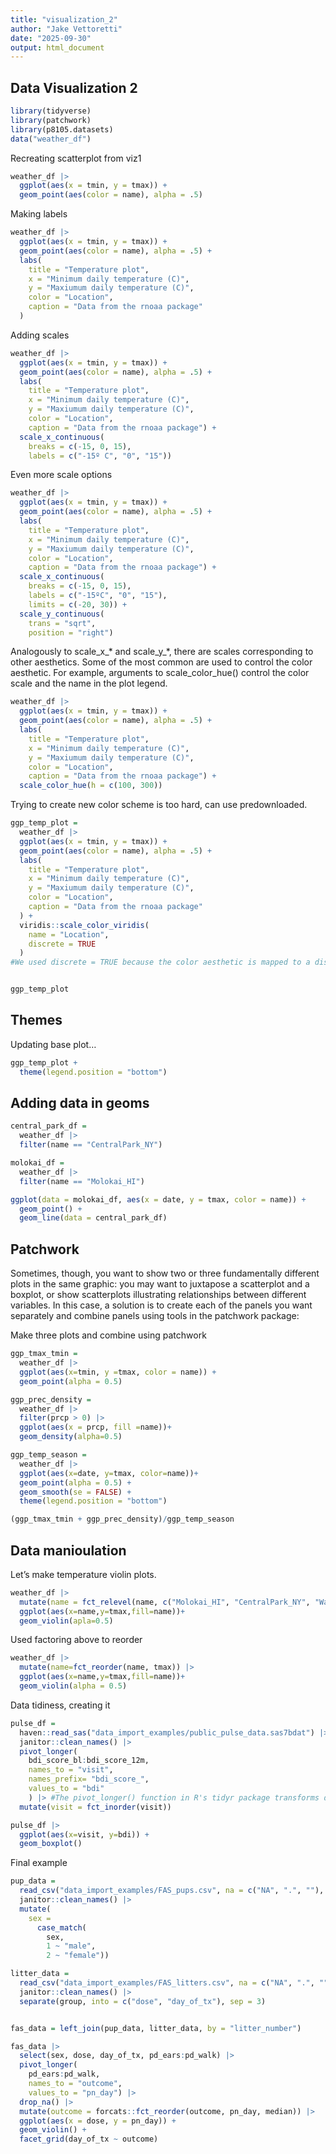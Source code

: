 ```yaml
---
title: "visualization_2"
author: "Jake Vettoretti"
date: "2025-09-30"
output: html_document
---
```


## Data Visualization 2 
```r
library(tidyverse)
library(patchwork)
library(p8105.datasets)
data("weather_df")
```

Recreating scatterplot from viz1
```r
weather_df |> 
  ggplot(aes(x = tmin, y = tmax)) + 
  geom_point(aes(color = name), alpha = .5)
```

Making labels 
```r
weather_df |> 
  ggplot(aes(x = tmin, y = tmax)) + 
  geom_point(aes(color = name), alpha = .5) + 
  labs(
    title = "Temperature plot",
    x = "Minimum daily temperature (C)",
    y = "Maxiumum daily temperature (C)",
    color = "Location",
    caption = "Data from the rnoaa package"
  )
```

Adding scales
```r
weather_df |> 
  ggplot(aes(x = tmin, y = tmax)) + 
  geom_point(aes(color = name), alpha = .5) + 
  labs(
    title = "Temperature plot",
    x = "Minimum daily temperature (C)",
    y = "Maxiumum daily temperature (C)",
    color = "Location",
    caption = "Data from the rnoaa package") + 
  scale_x_continuous(
    breaks = c(-15, 0, 15), 
    labels = c("-15º C", "0", "15"))
```

Even more scale options
```r
weather_df |> 
  ggplot(aes(x = tmin, y = tmax)) + 
  geom_point(aes(color = name), alpha = .5) + 
  labs(
    title = "Temperature plot",
    x = "Minimum daily temperature (C)",
    y = "Maxiumum daily temperature (C)",
    color = "Location",
    caption = "Data from the rnoaa package") + 
  scale_x_continuous(
    breaks = c(-15, 0, 15), 
    labels = c("-15ºC", "0", "15"),
    limits = c(-20, 30)) + 
  scale_y_continuous(
    trans = "sqrt", 
    position = "right")
```
Analogously to scale_x_* and scale_y_*, there are scales corresponding to other aesthetics. Some of the most common are used to control the color aesthetic. For example, arguments to scale_color_hue() control the color scale and the name in the plot legend.

```r
weather_df |> 
  ggplot(aes(x = tmin, y = tmax)) + 
  geom_point(aes(color = name), alpha = .5) + 
  labs(
    title = "Temperature plot",
    x = "Minimum daily temperature (C)",
    y = "Maxiumum daily temperature (C)",
    color = "Location",
    caption = "Data from the rnoaa package") + 
  scale_color_hue(h = c(100, 300))
```
Trying to create new color scheme is too hard, can use predownloaded.
```r
ggp_temp_plot = 
  weather_df |> 
  ggplot(aes(x = tmin, y = tmax)) + 
  geom_point(aes(color = name), alpha = .5) + 
  labs(
    title = "Temperature plot",
    x = "Minimum daily temperature (C)",
    y = "Maxiumum daily temperature (C)",
    color = "Location",
    caption = "Data from the rnoaa package"
  ) + 
  viridis::scale_color_viridis(
    name = "Location", 
    discrete = TRUE
  )
#We used discrete = TRUE because the color aesthetic is mapped to a discrete variable. In other cases (for example, when color mapped to prcp) you can omit this argument to get a continuous color gradient. The viridis::scale_fill_viridis() function is appropriate for the fill aesthetic used in histograms, density plots, and elsewhere.


ggp_temp_plot
```
## Themes

Updating base plot...
```r
ggp_temp_plot + 
  theme(legend.position = "bottom")
```

## Adding data in geoms
```r
central_park_df = 
  weather_df |> 
  filter(name == "CentralPark_NY")

molokai_df = 
  weather_df |> 
  filter(name == "Molokai_HI")

ggplot(data = molokai_df, aes(x = date, y = tmax, color = name)) + 
  geom_point() + 
  geom_line(data = central_park_df) 
```
## Patchwork
Sometimes, though, you want to show two or three fundamentally different plots in the same graphic: you may want to juxtapose a scatterplot and a boxplot, or show scatterplots illustrating relationships between different variables. In this case, a solution is to create each of the panels you want separately and combine panels using tools in the patchwork package:

Make three plots and combine using patchwork
```r
ggp_tmax_tmin = 
  weather_df |> 
  ggplot(aes(x=tmin, y =tmax, color = name)) +
  geom_point(alpha = 0.5)

ggp_prec_density = 
  weather_df |> 
  filter(prcp > 0) |> 
  ggplot(aes(x = prcp, fill =name))+
  geom_density(alpha=0.5)

ggp_temp_season = 
  weather_df |> 
  ggplot(aes(x=date, y=tmax, color=name))+
  geom_point(alpha = 0.5) +
  geom_smooth(se = FALSE) +
  theme(legend.position = "bottom")

(ggp_tmax_tmin + ggp_prec_density)/ggp_temp_season
```

## Data manioulation

Let's make temperature violin plots.
```r
weather_df |> 
  mutate(name = fct_relevel(name, c("Molokai_HI", "CentralPark_NY", "Waterhole_WA"))) |> #factor orders variables
  ggplot(aes(x=name,y=tmax,fill=name))+
  geom_violin(apla=0.5)
```
Used factoring above to reorder

```r
weather_df |> 
  mutate(name=fct_reorder(name, tmax)) |> 
  ggplot(aes(x=name,y=tmax,fill=name))+
  geom_violin(alpha = 0.5)
```

Data tidiness, creating it
```r
pulse_df = 
  haven::read_sas("data_import_examples/public_pulse_data.sas7bdat") |> 
  janitor::clean_names() |> 
  pivot_longer(
    bdi_score_bl:bdi_score_12m,
    names_to = "visit", 
    names_prefix= "bdi_score_",
    values_to = "bdi"
    ) |> #The pivot_longer() function in R's tidyr package transforms data from a "wide" format to a "long" format. This means it takes multiple columns that represent different measurements or variables and converts them into two new columns: one containing the original column names (now as values), and another containing the corresponding values from those original columns.
  mutate(visit = fct_inorder(visit))

pulse_df |> 
  ggplot(aes(x=visit, y=bdi)) +
  geom_boxplot()
```

Final example
```r
pup_data = 
  read_csv("data_import_examples/FAS_pups.csv", na = c("NA", ".", ""), skip = 3) |>
  janitor::clean_names() |>
  mutate(
    sex = 
      case_match(
        sex, 
        1 ~ "male", 
        2 ~ "female"))

litter_data = 
  read_csv("data_import_examples/FAS_litters.csv", na = c("NA", ".", "")) |>
  janitor::clean_names() |>
  separate(group, into = c("dose", "day_of_tx"), sep = 3)


fas_data = left_join(pup_data, litter_data, by = "litter_number") 

fas_data |> 
  select(sex, dose, day_of_tx, pd_ears:pd_walk) |> 
  pivot_longer(
    pd_ears:pd_walk,
    names_to = "outcome", 
    values_to = "pn_day") |> 
  drop_na() |> 
  mutate(outcome = forcats::fct_reorder(outcome, pn_day, median)) |> 
  ggplot(aes(x = dose, y = pn_day)) + 
  geom_violin() + 
  facet_grid(day_of_tx ~ outcome)
```




